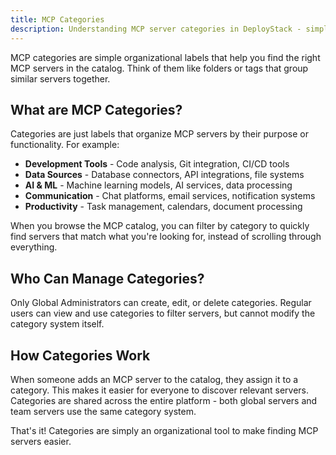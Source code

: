 ```yaml
---
title: MCP Categories
description: Understanding MCP server categories in DeployStack - simple organizational labels for finding the right MCP servers.
---
```



MCP categories are simple organizational labels that help you find the right MCP servers in the catalog. Think of them like folders or tags that group similar servers together.

## What are MCP Categories?

Categories are just labels that organize MCP servers by their purpose or functionality. For example:

- **Development Tools** - Code analysis, Git integration, CI/CD tools
- **Data Sources** - Database connectors, API integrations, file systems  
- **AI & ML** - Machine learning models, AI services, data processing
- **Communication** - Chat platforms, email services, notification systems
- **Productivity** - Task management, calendars, document processing

When you browse the MCP catalog, you can filter by category to quickly find servers that match what you're looking for, instead of scrolling through everything.

## Who Can Manage Categories?

Only Global Administrators can create, edit, or delete categories. Regular users can view and use categories to filter servers, but cannot modify the category system itself.

## How Categories Work

When someone adds an MCP server to the catalog, they assign it to a category. This makes it easier for everyone to discover relevant servers. Categories are shared across the entire platform - both global servers and team servers use the same category system.

That's it! Categories are simply an organizational tool to make finding MCP servers easier.
